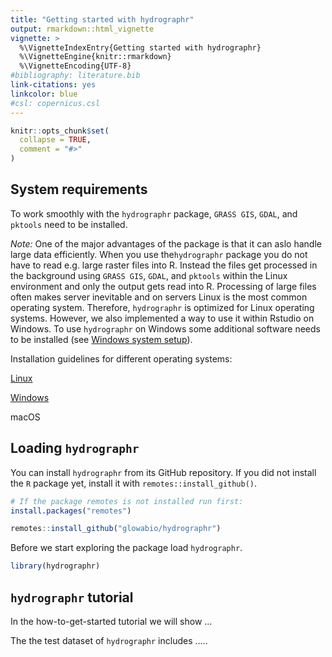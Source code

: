 ```yaml
---
title: "Getting started with hydrographr"
output: rmarkdown::html_vignette
vignette: >
  %\VignetteIndexEntry{Getting started with hydrographr}
  %\VignetteEngine{knitr::rmarkdown}
  %\VignetteEncoding{UTF-8}
#bibliography: literature.bib
link-citations: yes
linkcolor: blue
#csl: copernicus.csl
---
```


```r
knitr::opts_chunk$set(
  collapse = TRUE,
  comment = "#>"
)
```

## System requirements

To work smoothly with the `hydrographr` package, `GRASS GIS`, `GDAL`, and `pktools` need to be installed. 

*Note:* One of the major advantages of the package is that it can aslo handle large data efficiently. When you use the`hydrographr` package you do not have to read e.g. large raster files into R. Instead the files get processed in the background using `GRASS GIS`, `GDAL`, and `pktools` within the Linux environment and only the output gets read into R. Processing of large files often makes server inevitable and on servers Linux is the most common operating system. Therefore, `hydrographr` is optimized for Linux operating systems. However, we also implemented a way to use it within Rstudio on Windows. To use `hydrographr` on Windows some additional software needs to be installed (see [Windows system setup](https://glowabio/hydrographr/articels/windows_system_setup.html)). 

Installation guidelines for different operating systems:

[Linux](https://glowabio/hydrographr/articels/linux_system_setup.html)

[Windows](https://glowabio/hydrographr/articels/windows_system_setup.html)

macOS

## Loading `hydrographr`

You can install `hydrographr` from its GitHub repository. If you did not install the `R` package yet, install it with `remotes::install_github()`.

```r
# If the package remotes is not installed run first:
install.packages("remotes")

remotes::install_github("glowabio/hydrographr")
```

Before we start exploring the package load `hydrographr`.

```r
library(hydrographr)
```


## `hydrographr` tutorial

In the how-to-get-started tutorial we will show ...

The the test dataset of `hydrographr` includes .....
